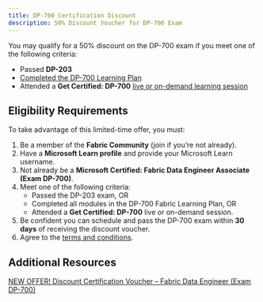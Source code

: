 ```yaml
---
title: DP-700 Certification Discount
description: 50% Discount Voucher for DP-700 Exam
---
```




You may qualify for a 50% discount on the DP-700 exam if you meet one of the following criteria:

- Passed **DP-203**  
- [Completed the DP-700 Learning Plan](https://learn.microsoft.com/plans/3gjnikype48pd7?WT.mc_id=studentamb_364737)  
- Attended a **Get Certified: DP-700** [live or on-demand learning session](https://learn.microsoft.com/en-us/shows/learn-live/microsoft-fabric-learn-together/?WT.mc_id=studentamb_364737)

## Eligibility Requirements

To take advantage of this limited-time offer, you must:

1. Be a member of the **Fabric Community** (join if you’re not already).  
2. Have a **Microsoft Learn profile** and provide your Microsoft Learn username.  
3. Not already be a **Microsoft Certified: Fabric Data Engineer Associate (Exam DP-700)**.  
4. Meet one of the following criteria:  
   - Passed the DP-203 exam, OR  
   - Completed all modules in the DP-700 Fabric Learning Plan, OR  
   - Attended a **Get Certified: DP-700** live or on-demand session.  
5. Be confident you can schedule and pass the DP-700 exam within **30 days** of receiving the discount voucher.  
6. Agree to the [terms and conditions](https://aka.ms/IamReady/DP700Terms?ocid=fabric25_iamready_campaignpage_azdata).

## Additional Resources

[NEW OFFER! Discount Certification Voucher – Fabric Data Engineer (Exam DP-700)](https://community.fabric.microsoft.com/t5/Power-BI-Community-Blog/NEW-OFFER-Discount-Certification-Voucher-Fabric-Data-Engineer/ba-p/4362223?WT.mc_id=studentamb_364737)